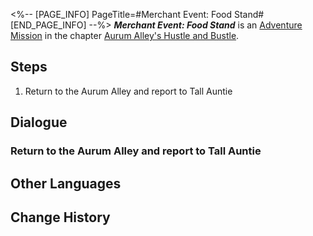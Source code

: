 <%-- [PAGE_INFO]
PageTitle=#Merchant Event: Food Stand#
[END_PAGE_INFO] --%>
{{Stub|Dialogue, characters, and location(s)}}
{{Mission Infobox
|id            = 8003247
|title         = 
|image         = Mission Merchant Event: Food Stand.png
|type          = Adventure
|event_name    = 
|chapter       = Aurum Alley's Hustle and Bustle
|requirements  = [[Adventure Mission]] ''[[Merchant Event: Food Stand]]'' completed
|summary       = <!--official mission summary from Fate's Atlas-->
|characters    = <!--characters that appear in this mission-->
|startLocation = <!--location as it intially appears on the mission screen-->
|world         = <!--i.e. Penacony-->
|area          = <!--i.e. A Child's Dream-->
|prev          = 
|next          = 
|exp           = 
|credits       = 20000
|stellarJade   = 
|other         = {{Card List|Lost Crystal*2|delim=;}}
}}
'''''Merchant Event: Food Stand''''' is an [[Adventure Mission]] in the chapter [[Aurum Alley's Hustle and Bustle]].

==Steps==
# Return to the Aurum Alley and report to Tall Auntie

<!--
==Gameplay Notes==

--><!--
==Trial Character==

-->
==Dialogue==
{{Stub Dialogue}}
===Return to the Aurum Alley and report to Tall Auntie===
{{Mission Description|type=adventure|location=<!--to be added-->|In order to revitalize Aurum Alley, the merchant guild aims to fully utilize the docks' logistics capacity and establish close collaborations with the stores in the alley.<br />The guild has sent you to persuade Tall Auntie, who sells snacks, to establish a partnership with the guild. However, Tall Auntie has encountered some troubles at the moment...}}
{{Dialogue Start}}
:{{tx}}
{{Dialogue End}}

==Other Languages==
{{Other Languages
|en   = Merchant Event: Food Stand
|zhs  = 商铺事件•小吃铺
|zht  = 商鋪事件•小吃鋪
|ja   = 店舗イベント・小吃屋台
|ko   = 상점 사건•포장마차
|es   = Evento de tienda: Puesto de comida
|fr   = Événement de magasin : Stand de nourriture
|ru   = Событие магазина: Киоск с закусками
|th   = อิเวนต์ร้านค้า: แผงขายอาหาร
|vi   = Sự Kiện Cửa Tiệm - Quầy Ăn Vặt
|de   = Händlerereignis: Imbissstand
|id   = Event Toko: Food Stall
|pt   = Evento de Comerciante: Barraca de Comida
}}

==Change History==
{{Change History|1.3}}
